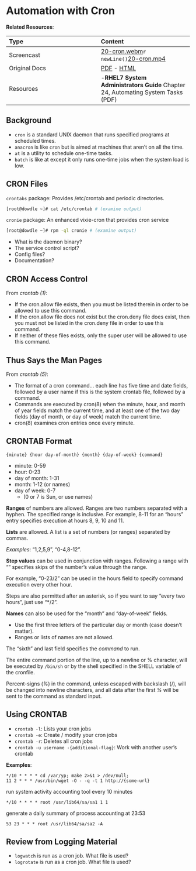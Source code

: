 # Automation with Cron

__Related Resources__:

| Type | Content |
| :-- | :-- |
| Screencast | [20-cron.webm](https://www.cs.montana.edu/users/sdowdle/csci351/videos/20-cron.webm)`r newLine()`[20-cron.mp4](https://www.cs.montana.edu/users/sdowdle/csci351/videos/20-cron.mp4) |
| Original Docs | [PDF](20/Thursday - 11MAR - Automation with cron - Systems Administration.pdf) - [HTML](20/cron.html) |
| Resources | -__RHEL7 System Administrators Guide__ Chapter 24, Automating System Tasks (PDF) |


## Background

- `cron` is a standard UNIX daemon that runs specified programs at scheduled times.
- `anacron` is like `cron` but is aimed at machines that aren't on all the time.
- `at` is a utility to schedule one-time tasks.
- `batch` is like at except it only runs one-time jobs when the system load is low.

## CRON Files

`crontabs` package: Provides /etc/crontab and periodic directories.

```bash
[root@dowdle ~]# cat /etc/crontab # (examine output)
```

`cronie` package: An enhanced vixie-cron that provides cron service

```bash
[root@dowdle ~]# rpm -ql cronie # (examine output)
```

- What is the daemon binary?
- The service control script?
- Config files?
- Documentation?

## CRON Access Control

From _crontab (1)_:

- If the cron.allow file exists, then you must be listed therein in order to be allowed to use this command.
- If the cron.allow file does not exist but the cron.deny file does exist, then you must not be listed in the cron.deny file in order to use this command.
- If neither of these files exists, only the super user will be allowed to use this command.

## Thus Says the Man Pages

From _crontab (5)_:

- The format of a cron command... each line has five time and date fields, followed by a user name if this is the system crontab file, followed by a command.
- Commands are executed by cron(8) when the minute, hour, and month of year fields match the current time, and at least one of the two day fields (day of month, or day of week) match the current time.
- cron(8) examines cron entries once every minute.

## CRONTAB Format

    {minute} {hour day-of-month} {month} {day-of-week} {command}

- minute: 0-59
- hour: 0-23
- day of month: 1-31
- month: 1-12 (or names)
- day of week: 0-7
  - (0 or 7 is Sun, or use names)

__Ranges__ of numbers are allowed. Ranges are two numbers separated with a hyphen. The specified range is inclusive. For example, 8-11 for an "hours" entry specifies execution at hours 8, 9, 10 and 11.

__Lists__ are allowed. A list is a set of numbers (or ranges) separated by commas.

_Examples_: "1,2,5,9", "0-4,8-12".

__Step values__ can be used in conjunction with ranges. Following a range with "<number>" specifies skips of the number's value through the range.

For example, "0-23/2" can be used in the hours field to specify command execution every other hour.

Steps are also permitted after an asterisk, so if you want to say "every two hours", just use "*/2".

__Names__ can also be used for the "month" and "day-of-week" fields.

- Use the first three letters of the particular day or month (case doesn’t matter).
- Ranges or lists of names are not allowed.

The "sixth" and last field specifies the _command_ to run.

The entire command portion of the line, up to a newline or % character, will be executed by `/bin/sh` or by the shell specified in the SHELL variable of the cronfile.

Percent-signs (_%_) in the command, unless escaped with backslash (/\), will be changed into newline characters, and all data after the first _%_ will be sent to the command as standard input.

## Using CRONTAB

- `crontab -l`: Lists your cron jobs
- `crontab -e`: Create / modify your cron jobs
- `crontab -r`: Deletes all cron jobs
- `crontab -u username -{additional-flag}`: Work with another user's crontab

__Examples__:


    */10 * * * * cd /var/yp; make 2>&1 > /dev/null;
    11 2 * * * /usr/bin/wget -O - -q -t 1 http://{some-url}

run system activity accounting tool every 10 minutes

    */10 * * * * root /usr/lib64/sa/sa1 1 1

generate a daily summary of process accounting at 23:53

    53 23 * * * root /usr/lib64/sa/sa2 -A

## Review from Logging Material

- `logwatch` is run as a cron job. What file is used?
- `logrotate` is run as a cron job. What file is used?


